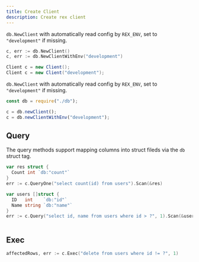 ```yaml
---
title: Create Client
description: Create rex client
---
```



<Tabs groupId="generator">
  <TabItem value="go" label="Go" default>

`db.NewClient` with automatically read config by `REX_ENV`, set to `"development"` if missing.

```go
c, err := db.NewClient()
c, err := db.NewClientWithEnv("development")
```

  </TabItem>
  <TabItem value="java" label="Java">

```java
Client c = new Client();
Client c = new Client("development");
```

  </TabItem>
  <TabItem value="typescript" label="TypeScript">

`db.NewClient` with automatically read config by `REX_ENV`, set to `"development"` if missing.

```typescript
const db = require("./db");

c = db.newClient();
c = db.newClientWithEnv("development");
```

  </TabItem>
</Tabs>

## Query

<Tabs groupId="generator">
  <TabItem value="go" label="Go" default>

The query methods support mapping columns into struct fileds via the `db` struct tag.

```go
var res struct {
  Count int `db:"count"`
}
err := c.QueryOne("select count(id) from users").Scan(&res)
```

```go
var users []struct {
  ID   int    `db:"id"`
  Name string `db:"name"`
}
err := c.Query("select id, name from users where id > ?", 1).Scan(&users)
```

  </TabItem>
  <TabItem value="java" label="Java">

```java

```

  </TabItem>
  <TabItem value="typescript" label="TypeScript">

  </TabItem>
</Tabs>

## Exec

<Tabs groupId="generator">
  <TabItem value="go" label="Go" default>

```go
affectedRows, err := c.Exec("delete from users where id != ?", 1)
```

  </TabItem>
  <TabItem value="java" label="Java">

```java

```

  </TabItem>
  <TabItem value="typescript" label="TypeScript">

```typescript

```

  </TabItem>
</Tabs>
